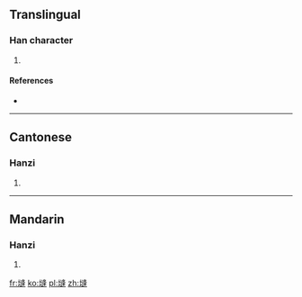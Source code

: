 {{also|塜}}
==Translingual==

===Han character===
{{Han char|rn=32|rad=土|as=11|sn=14|four=|canj=土卜竹十 (GYHJ)}}

# {{defn|Han|sort=土11}}

====References====
* {{Han ref|kx=0236.360|dkj=05386|dj=0475.020|hdz=10481.080|uh=5873|ud=22643}}

----

==Cantonese==

===Hanzi===
{{yue-hanzi|jyut=[[bung6]], [[pung1]]|y=bung6, pung1}}

# {{defn|lang=yue|sort=土11}}

----

==Mandarin==

===Hanzi===
{{cmn-hanzi|pin=[[péng]] ([[peng2]]), [[ōu]] ([[ou1]])|wg=p'eng<sup>2</sup>, ou<sup>1</sup>}}

# {{defn|lang=cmn|sort=土11}}

[[fr:塳]]
[[ko:塳]]
[[pl:塳]]
[[zh:塳]]
